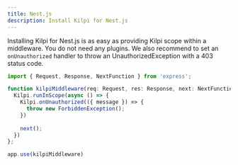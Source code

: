 ```yaml
---
title: Nest.js
description: Install Kilpi for Nest.js
---
```


Installing Kilpi for Nest.js is as easy as providing Kilpi scope within a middleware. You do not need any plugins. We also recommend to set an `onUnauthorized` handler to throw an UnauthorizedException with a 403 status code.

```ts
import { Request, Response, NextFunction } from 'express';

function kilpiMiddleware(req: Request, res: Response, next: NextFunction) {
  Kilpi.runInScope(async () => {
    Kilpi.onUnauthorized(({ message }) => {
      throw new ForbiddenException();
    })
    
    next();
  })
};

app.use(kilpiMiddleware)
```